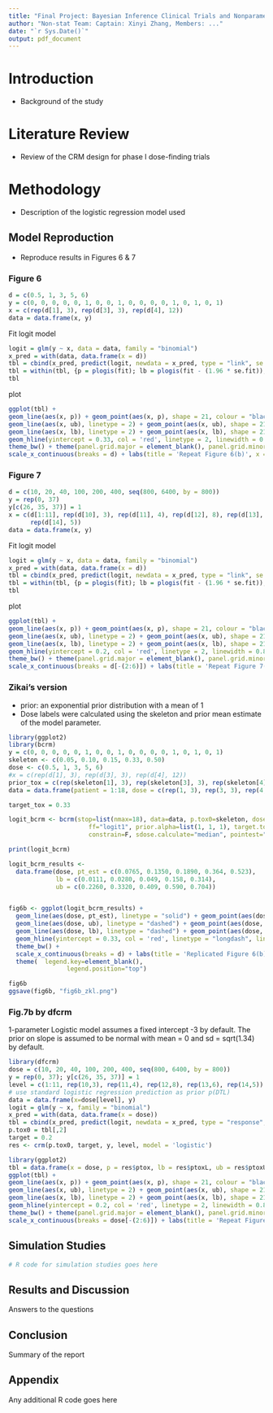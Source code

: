 ```yaml
---
title: "Final Project: Bayesian Inference Clinical Trials and Nonparametric Models"
author: "Non-stat Team: Captain: Xinyi Zhang, Members: ..."
date: "`r Sys.Date()`"
output: pdf_document
---
```


# Introduction

- Background of the study

# Literature Review

- Review of the CRM design for phase I dose-finding trials

# Methodology

- Description of the logistic regression model used

## Model Reproduction

- Reproduce results in Figures 6 & 7

### Figure 6

```r
d = c(0.5, 1, 3, 5, 6)
y = c(0, 0, 0, 0, 0, 1, 0, 0, 1, 0, 0, 0, 0, 1, 0, 1, 0, 1)
x = c(rep(d[1], 3), rep(d[3], 3), rep(d[4], 12))
data = data.frame(x, y)
```

Fit logit model

```r
logit = glm(y ~ x, data = data, family = "binomial")
x_pred = with(data, data.frame(x = d))
tbl = cbind(x_pred, predict(logit, newdata = x_pred, type = "link", se = TRUE))
tbl = within(tbl, {p = plogis(fit); lb = plogis(fit - (1.96 * se.fit)); ub <- plogis(fit + (1.96 * se.fit))})
tbl
```

plot

```r
ggplot(tbl) + 
geom_line(aes(x, p)) + geom_point(aes(x, p), shape = 21, colour = "black", fill = "white", size = 2, stroke = 1) + 
geom_line(aes(x, ub), linetype = 2) + geom_point(aes(x, ub), shape = 21, colour = "black", fill = "white", size = 2, stroke = 1) +
geom_line(aes(x, lb), linetype = 2) + geom_point(aes(x, lb), shape = 21, colour = "black", fill = "white", size = 2, stroke = 1) +
geom_hline(yintercept = 0.33, col = 'red', linetype = 2, linewidth = 0.8) + 
theme_bw() + theme(panel.grid.major = element_blank(), panel.grid.minor = element_blank()) +
scale_x_continuous(breaks = d) + labs(title = 'Repeat Figure 6(b)', x = 'Dose', y = 'Probability of DLT')
```

### Figure 7 

```r
d = c(10, 20, 40, 100, 200, 400, seq(800, 6400, by = 800))
y = rep(0, 37)
y[c(26, 35, 37)] = 1
x = c(d[1:11], rep(d[10], 3), rep(d[11], 4), rep(d[12], 8), rep(d[13], 6), 
      rep(d[14], 5))
data = data.frame(x, y)
```

Fit logit model

```r
logit = glm(y ~ x, data = data, family = "binomial")
x_pred = with(data, data.frame(x = d))
tbl = cbind(x_pred, predict(logit, newdata = x_pred, type = "link", se = TRUE))
tbl = within(tbl, {p = plogis(fit); lb = plogis(fit - (1.96 * se.fit)); ub <- plogis(fit + (1.96 * se.fit))})
tbl
```

plot

```r
ggplot(tbl) + 
geom_line(aes(x, p)) + geom_point(aes(x, p), shape = 21, colour = "black", fill = "white", size = 2, stroke = 1) + 
geom_line(aes(x, ub), linetype = 2) + geom_point(aes(x, ub), shape = 21, colour = "black", fill = "white", size = 2, stroke = 1) +
geom_line(aes(x, lb), linetype = 2) + geom_point(aes(x, lb), shape = 21, colour = "black", fill = "white", size = 2, stroke = 1) +
geom_hline(yintercept = 0.2, col = 'red', linetype = 2, linewidth = 0.8) + 
theme_bw() + theme(panel.grid.major = element_blank(), panel.grid.minor = element_blank()) +
scale_x_continuous(breaks = d[-(2:6)]) + labs(title = 'Repeat Figure 7(b)', x = 'Dose', y = 'Probability of DLT')
```



### Zikai's version

- prior: an exponential prior distribution with a mean of 1
- Dose labels were calculated using the skeleton and prior mean estimate of the model parameter.


```r
library(ggplot2)
library(bcrm)
y = c(0, 0, 0, 0, 0, 1, 0, 0, 1, 0, 0, 0, 0, 1, 0, 1, 0, 1)
skeleton <- c(0.05, 0.10, 0.15, 0.33, 0.50)
dose <- c(0.5, 1, 3, 5, 6)
#x = c(rep(d[1], 3), rep(d[3], 3), rep(d[4], 12))
prior_tox = c(rep(skeleton[1], 3), rep(skeleton[3], 3), rep(skeleton[4], 12))
data = data.frame(patient = 1:18, dose = c(rep(1, 3), rep(3, 3), rep(4, 12)), tox = y)

target_tox = 0.33

logit_bcrm <- bcrm(stop=list(nmax=18), data=data, p.tox0=skeleton, dose = dose,
                      ff="logit1", prior.alpha=list(1, 1, 1), target.tox=target_tox, 
                      constrain=F, sdose.calculate="median", pointest="mean")

print(logit_bcrm)
```

```r
logit_bcrm_results <- 
  data.frame(dose, pt_est = c(0.0765, 0.1350, 0.1890, 0.364, 0.523), 
             lb = c(0.0111, 0.0280, 0.049, 0.158, 0.314),
             ub = c(0.2260, 0.3320, 0.409, 0.590, 0.704))


fig6b <- ggplot(logit_bcrm_results) + 
  geom_line(aes(dose, pt_est), linetype = "solid") + geom_point(aes(dose, pt_est), shape = 21, colour = "black", fill = "white", size = 2, stroke = 1) + 
  geom_line(aes(dose, ub), linetype = "dashed") + geom_point(aes(dose, ub), shape = 21, colour = "black", fill = "white", size = 2, stroke = 1) +
  geom_line(aes(dose, lb), linetype = "dashed") + geom_point(aes(dose, lb), shape = 21, colour = "black", fill = "white", size = 2, stroke = 1) +
  geom_hline(yintercept = 0.33, col = 'red', linetype = "longdash", linewidth = 0.8) + 
  theme_bw() + 
  scale_x_continuous(breaks = d) + labs(title = 'Replicated Figure 6(b)', x = 'Dose', y = 'Probability of DLT')+
  theme(  legend.key=element_blank(),
                legend.position="top") 

fig6b
ggsave(fig6b, "fig6b_zkl.png")
```

### Fig.7b by dfcrm

1-parameter Logistic model assumes a fixed intercept -3 by default. 
The prior on slope is assumed to be normal with mean = 0 and sd = sqrt(1.34) by default.

```r
library(dfcrm)
dose = c(10, 20, 40, 100, 200, 400, seq(800, 6400, by = 800))
y = rep(0, 37); y[c(26, 35, 37)] = 1
level = c(1:11, rep(10,3), rep(11,4), rep(12,8), rep(13,6), rep(14,5))
# use standard logistic regression prediction as prior p(DTL)
data = data.frame(x=dose[level], y)
logit = glm(y ~ x, family = "binomial")
x_pred = with(data, data.frame(x = dose))
tbl = cbind(x_pred, predict(logit, newdata = x_pred, type = "response", se = F))
p.tox0 = tbl[,2]
target = 0.2
res <- crm(p.tox0, target, y, level, model = 'logistic')
```

```r
library(ggplot2)
tbl = data.frame(x = dose, p = res$ptox, lb = res$ptoxL, ub = res$ptoxU)
ggplot(tbl) + 
geom_line(aes(x, p)) + geom_point(aes(x, p), shape = 21, colour = "black", fill = "white", size = 2, stroke = 1) + 
geom_line(aes(x, ub), linetype = 2) + geom_point(aes(x, ub), shape = 21, colour = "black", fill = "white", size = 2, stroke = 1) +
geom_line(aes(x, lb), linetype = 2) + geom_point(aes(x, lb), shape = 21, colour = "black", fill = "white", size = 2, stroke = 1) +
geom_hline(yintercept = 0.2, col = 'red', linetype = 2, linewidth = 0.8) + 
theme_bw() + theme(panel.grid.major = element_blank(), panel.grid.minor = element_blank()) +
scale_x_continuous(breaks = dose[-(2:6)]) + labs(title = 'Repeat Figure 7(b)', x = 'Dose', y = 'Probability of DLT')
```



## Simulation Studies
```r
# R code for simulation studies goes here
```

## Results and Discussion
Answers to the questions

## Conclusion
Summary of the report

## Appendix
Any additional R code goes here






